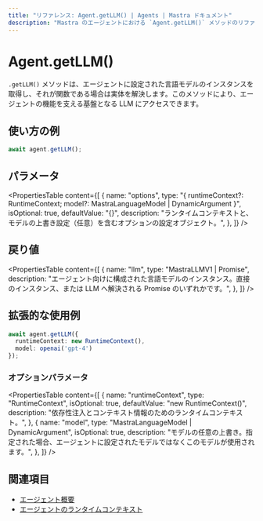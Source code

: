 ```yaml
---
title: "リファレンス: Agent.getLLM() | Agents | Mastra ドキュメント"
description: "Mastra のエージェントにおける `Agent.getLLM()` メソッドのリファレンス。使用する言語モデルのインスタンスを取得します。"
---
```


# Agent.getLLM()

`.getLLM()` メソッドは、エージェントに設定された言語モデルのインスタンスを取得し、それが関数である場合は実体を解決します。このメソッドにより、エージェントの機能を支える基盤となる LLM にアクセスできます。

## 使い方の例

```typescript copy
await agent.getLLM();
```

## パラメータ

<PropertiesTable
  content={[
    {
      name: "options",
      type: "{ runtimeContext?: RuntimeContext; model?: MastraLanguageModel | DynamicArgument<MastraLanguageModel> }",
      isOptional: true,
      defaultValue: "{}",
      description: "ランタイムコンテキストと、モデルの上書き設定（任意）を含むオプションの設定オブジェクト。",
    },
  ]}
/>

## 戻り値

<PropertiesTable
  content={[
    {
      name: "llm",
      type: "MastraLLMV1 | Promise<MastraLLMV1>",
      description: "エージェント向けに構成された言語モデルのインスタンス。直接のインスタンス、または LLM へ解決される Promise のいずれかです。",
    },
  ]}
/>

## 拡張的な使用例

```typescript copy
await agent.getLLM({
  runtimeContext: new RuntimeContext(),
  model: openai('gpt-4')
});
```

### オプションパラメータ

<PropertiesTable
  content={[
    {
      name: "runtimeContext",
      type: "RuntimeContext",
      isOptional: true,
      defaultValue: "new RuntimeContext()",
      description: "依存性注入とコンテキスト情報のためのランタイムコンテキスト。",
    },
    {
      name: "model",
      type: "MastraLanguageModel | DynamicArgument<MastraLanguageModel>",
      isOptional: true,
      description: "モデルの任意の上書き。指定された場合、エージェントに設定されたモデルではなくこのモデルが使用されます。",
    },
  ]}
/>

## 関連項目

- [エージェント概要](../../docs/agents/overview.mdx)
- [エージェントのランタイムコンテキスト](../../docs/agents/runtime-context.mdx)